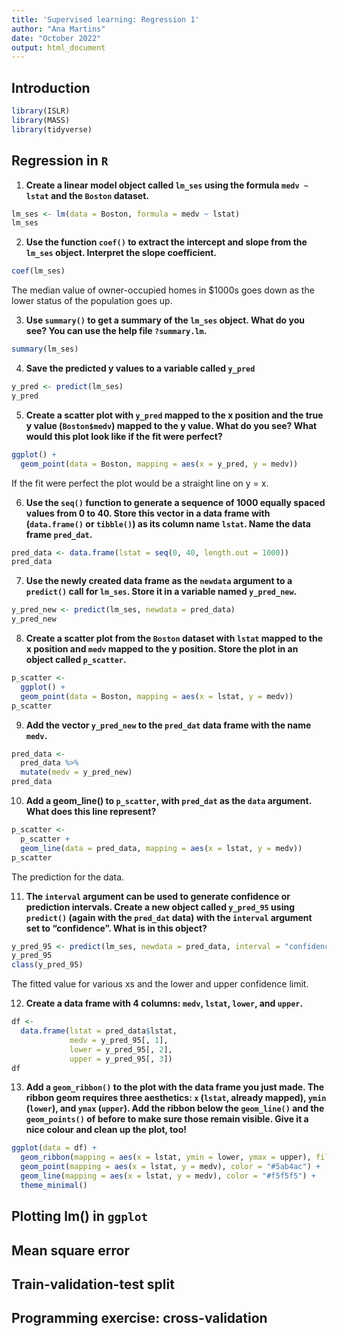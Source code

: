 ```yaml
---
title: 'Supervised learning: Regression 1'
author: "Ana Martins"
date: "October 2022"
output: html_document
---
```


## Introduction

```r
library(ISLR)
library(MASS)
library(tidyverse)
```

## Regression in `R`

1. **Create a linear model object called `lm_ses` using the formula `medv ~ lstat` and the `Boston` dataset.**

```r
lm_ses <- lm(data = Boston, formula = medv ~ lstat)
lm_ses
```

2. **Use the function `coef()` to extract the intercept and slope from the `lm_ses` object. Interpret the slope coefficient.**

```r
coef(lm_ses)
```

The median value of owner-occupied homes in $1000s goes down as the lower status of the population goes up.

3. **Use `summary()` to get a summary of the `lm_ses` object. What do you see? You can use the help file `?summary.lm`.**

```r
summary(lm_ses)
```

4. **Save the predicted y values to a variable called `y_pred`**

```r
y_pred <- predict(lm_ses)
y_pred
```

5. **Create a scatter plot with `y_pred` mapped to the x position and the true y value (`Boston$medv`) mapped to the y value. What do you see? What would this plot look like if the fit were perfect?**

```r
ggplot() +
  geom_point(data = Boston, mapping = aes(x = y_pred, y = medv))
```

If the fit were perfect the plot would be a straight line on y = x.

6. **Use the `seq()` function to generate a sequence of 1000 equally spaced values from 0 to 40. Store this vector in a data frame with (`data.frame()` or `tibble()`) as its column name `lstat`. Name the data frame `pred_dat`.**

```r
pred_data <- data.frame(lstat = seq(0, 40, length.out = 1000))
pred_data
```

7. **Use the newly created data frame as the `newdata` argument to a `predict()` call for `lm_ses`. Store it in a variable named `y_pred_new`.**

```r
y_pred_new <- predict(lm_ses, newdata = pred_data)
y_pred_new
```

8. **Create a scatter plot from the `Boston` dataset with `lstat` mapped to the x position and `medv` mapped to the y position. Store the plot in an object called `p_scatter`.**

```r
p_scatter <-
  ggplot() +
  geom_point(data = Boston, mapping = aes(x = lstat, y = medv))
p_scatter
```

9. **Add the vector `y_pred_new` to the `pred_dat` data frame with the name `medv`.**

```r
pred_data <-
  pred_data %>% 
  mutate(medv = y_pred_new)
pred_data
```

10. **Add a geom_line() to `p_scatter`, with `pred_dat` as the `data` argument. What does this line represent?**

```r
p_scatter <-
  p_scatter +
  geom_line(data = pred_data, mapping = aes(x = lstat, y = medv))
p_scatter
```

The prediction for the data.

11. **The `interval` argument can be used to generate confidence or prediction intervals. Create a new object called `y_pred_95` using `predict()` (again with the `pred_dat` data) with the `interval` argument set to “confidence”. What is in this object?**

```r
y_pred_95 <- predict(lm_ses, newdata = pred_data, interval = "confidence")
y_pred_95
class(y_pred_95)
```

The fitted value for various xs and the lower and upper confidence limit.

12. **Create a data frame with 4 columns: `medv`, `lstat`, `lower`, and `upper`.**

```r
df <-
  data.frame(lstat = pred_data$lstat,
             medv = y_pred_95[, 1],
             lower = y_pred_95[, 2],
             upper = y_pred_95[, 3])
df
```

13. **Add a `geom_ribbon()` to the plot with the data frame you just made. The ribbon geom requires three aesthetics: `x` (`lstat`, already mapped), `ymin` (`lower`), and `ymax` (`upper`). Add the ribbon below the `geom_line()` and the `geom_points()` of before to make sure those remain visible. Give it a nice colour and clean up the plot, too!**

```r
ggplot(data = df) +
  geom_ribbon(mapping = aes(x = lstat, ymin = lower, ymax = upper), fill = "#d8b365") +
  geom_point(mapping = aes(x = lstat, y = medv), color = "#5ab4ac") +
  geom_line(mapping = aes(x = lstat, y = medv), color = "#f5f5f5") +
  theme_minimal()
```


## Plotting lm() in `ggplot`

## Mean square error

## Train-validation-test split

## Programming exercise: cross-validation